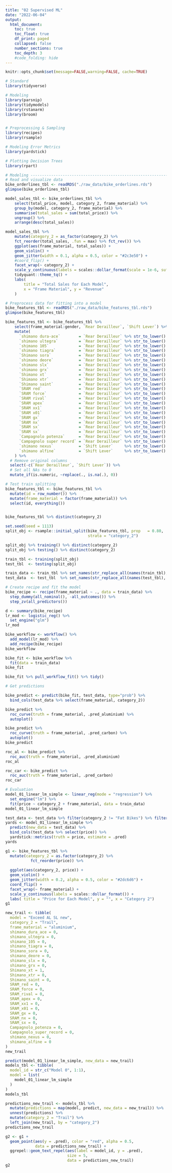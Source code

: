 ```yaml
---
title: "02 Supervised ML"
date: "2022-06-04"
output:
  html_document:
    toc: true
    toc_float: true
    df_print: paged
    collapsed: false
    number_sections: true
    toc_depth: 3
    #code_folding: hide
---
```


```r
knitr::opts_chunk$set(message=FALSE,warning=FALSE, cache=TRUE)
```

```r
# Standard
library(tidyverse)

# Modeling
library(parsnip)
library(tidymodels)
library(rstanarm)
library(broom)


# Preprocessing & Sampling
library(recipes)
library(rsample)

# Modeling Error Metrics
library(yardstick)

# Plotting Decision Trees
library(rpart)
```


```r
# Modeling ----------------------------------------------------------------
# Read and visualize data
bike_orderlines_tbl <- readRDS("./raw_data/bike_orderlines.rds")
glimpse(bike_orderlines_tbl)

model_sales_tbl <- bike_orderlines_tbl %>%
    select(total_price, model, category_2, frame_material) %>%
    group_by(model, category_2, frame_material) %>%
    summarise(total_sales = sum(total_price)) %>%
    ungroup() %>%
    arrange(desc(total_sales))

model_sales_tbl %>% 
    mutate(category_2 = as_factor(category_2) %>% 
    fct_reorder(total_sales, .fun = max) %>% fct_rev()) %>%
    ggplot(aes(frame_material, total_sales)) +
    geom_violin() +
    geom_jitter(width = 0.1, alpha = 0.5, color = "#2c3e50") +
    #coord_flip() +
    facet_wrap(~ category_2) +
    scale_y_continuous(labels = scales::dollar_format(scale = 1e-6, suffix = "M", accuracy = 0.1)) +
    tidyquant::theme_tq() +
    labs(
        title = "Total Sales for Each Model",
        x = "Frame Material", y = "Revenue"
    )
```
```r
# Preprocess data for fitting into a model
bike_features_tbl <- readRDS("./raw_data/bike_features_tbl.rds")
glimpse(bike_features_tbl)

bike_features_tbl <- bike_features_tbl %>% 
    select(frame_material:gender, `Rear Derailleur`, `Shift Lever`) %>% 
    mutate(
      `shimano dura-ace`        = `Rear Derailleur` %>% str_to_lower() %>% str_detect("shimano dura-ace ") %>% as.numeric(),
      `shimano ultegra`         = `Rear Derailleur` %>% str_to_lower() %>% str_detect("shimano ultegra ") %>% as.numeric(),
      `shimano 105`             = `Rear Derailleur` %>% str_to_lower() %>% str_detect("shimano 105 ") %>% as.numeric(),
      `shimano tiagra`          = `Rear Derailleur` %>% str_to_lower() %>% str_detect("shimano tiagra ") %>% as.numeric(),
      `Shimano sora`            = `Rear Derailleur` %>% str_to_lower() %>% str_detect("shimano sora") %>% as.numeric(),
      `shimano deore`           = `Rear Derailleur` %>% str_to_lower() %>% str_detect("shimano deore(?! xt)") %>% as.numeric(),
      `shimano slx`             = `Rear Derailleur` %>% str_to_lower() %>% str_detect("shimano slx") %>% as.numeric(),
      `shimano grx`             = `Rear Derailleur` %>% str_to_lower() %>% str_detect("shimano grx") %>% as.numeric(),
      `Shimano xt`              = `Rear Derailleur` %>% str_to_lower() %>% str_detect("shimano deore xt |shimano xt ") %>% as.numeric(),
      `Shimano xtr`             = `Rear Derailleur` %>% str_to_lower() %>% str_detect("shimano xtr") %>% as.numeric(),
      `Shimano saint`           = `Rear Derailleur` %>% str_to_lower() %>% str_detect("shimano saint") %>% as.numeric(),
      `SRAM red`                = `Rear Derailleur` %>% str_to_lower() %>% str_detect("sram red") %>% as.numeric(),
      `SRAM force`              = `Rear Derailleur` %>% str_to_lower() %>% str_detect("sram force") %>% as.numeric(),
      `SRAM rival`              = `Rear Derailleur` %>% str_to_lower() %>% str_detect("sram rival") %>% as.numeric(),
      `SRAM apex`               = `Rear Derailleur` %>% str_to_lower() %>% str_detect("sram apex") %>% as.numeric(),
      `SRAM xx1`                = `Rear Derailleur` %>% str_to_lower() %>% str_detect("sram xx1") %>% as.numeric(),
      `SRAM x01`                = `Rear Derailleur` %>% str_to_lower() %>% str_detect("sram x01|sram xo1") %>% as.numeric(),
      `SRAM gx`                 = `Rear Derailleur` %>% str_to_lower() %>% str_detect("sram gx") %>% as.numeric(),
      `SRAM nx`                 = `Rear Derailleur` %>% str_to_lower() %>% str_detect("sram nx") %>% as.numeric(),
      `SRAM sx`                 = `Rear Derailleur` %>% str_to_lower() %>% str_detect("sram sx") %>% as.numeric(),
      `SRAM sx`                 = `Rear Derailleur` %>% str_to_lower() %>% str_detect("sram sx") %>% as.numeric(),
      `Campagnolo potenza`      = `Rear Derailleur` %>% str_to_lower() %>% str_detect("campagnolo potenza") %>% as.numeric(),
      `Campagnolo super record` = `Rear Derailleur` %>% str_to_lower() %>% str_detect("campagnolo super record") %>% as.numeric(),
      `shimano nexus`           = `Shift Lever`     %>% str_to_lower() %>% str_detect("shimano nexus") %>% as.numeric(),
      `shimano alfine`          = `Shift Lever`     %>% str_to_lower() %>% str_detect("shimano alfine") %>% as.numeric()
    ) %>% 
  # Remove original columns  
  select(-c(`Rear Derailleur`, `Shift Lever`)) %>% 
  # Set all NAs to 0
  mutate_if(is.numeric, ~replace(., is.na(.), 0))

```
```r
# Test train splitting
bike_features_tbl <- bike_features_tbl %>% 
  mutate(id = row_number()) %>% 
  mutate(frame_material = factor(frame_material)) %>%
  select(id, everything()) 


bike_features_tbl %>% distinct(category_2)

set.seed(seed = 1113)
split_obj <- rsample::initial_split(bike_features_tbl, prop   = 0.80, 
                                    strata = "category_2")

split_obj %>% training() %>% distinct(category_2)
split_obj %>% testing() %>% distinct(category_2)

train_tbl <- training(split_obj)
test_tbl  <- testing(split_obj)

train_data <- train_tbl %>% set_names(str_replace_all(names(train_tbl), " |-", "_"))
test_data  <- test_tbl  %>% set_names(str_replace_all(names(test_tbl), " |-", "_"))
```

```r
# Create recipe and fit the model                                                                              
bike_recipe <- recipe(frame_material ~ ., data = train_data) %>% 
  step_dummy(all_nominal(), -all_outcomes()) %>% 
  step_zv(all_predictors()) 

d <- summary(bike_recipe)
lr_mod <- logistic_reg() %>% 
  set_engine("glm")
lr_mod

bike_workflow <- workflow() %>% 
  add_model(lr_mod) %>% 
  add_recipe(bike_recipe)
bike_workflow

bike_fit <- bike_workflow %>% 
  fit(data = train_data)
bike_fit

bike_fit %>% pull_workflow_fit() %>% tidy()

# Get predictions

bike_predict <- predict(bike_fit, test_data, type="prob") %>% 
  bind_cols(test_data %>% select(frame_material, category_2)) 

bike_predict %>% 
  roc_curve(truth = frame_material, .pred_aluminium) %>% 
  autoplot()

bike_predict %>% 
  roc_curve(truth = frame_material, .pred_carbon) %>% 
  autoplot()
bike_predict

roc_al <- bike_predict %>% 
  roc_auc(truth = frame_material, .pred_aluminium)
roc_al

roc_car <- bike_predict %>% 
  roc_auc(truth = frame_material, .pred_carbon)
roc_car

# Evaluation
model_01_linear_lm_simple <- linear_reg(mode = "regression") %>%
  set_engine("lm") %>%
  fit(price ~ category_2 + frame_material, data = train_data)
model_01_linear_lm_simple

test_data <- test_data %>% filter(category_2 != "Fat Bikes") %>% filter(category_2 != "E-Road")
yards <- model_01_linear_lm_simple %>%
  predict(new_data = test_data) %>%
  bind_cols(test_data %>% select(price)) %>%
  yardstick::metrics(truth = price, estimate = .pred)
yards

g1 <- bike_features_tbl %>% 
  mutate(category_2 = as.factor(category_2) %>% 
           fct_reorder(price)) %>% 
  
  ggplot(aes(category_2, price)) +
  geom_violin() +
  geom_jitter(width = 0.2, alpha = 0.5, color = "#2dc6d6") +
  coord_flip() +
  facet_wrap(~ frame_material) +
  scale_y_continuous(labels = scales::dollar_format()) +
  labs( title = "Price for Each Model", y = "", x = "Category 2")
g1

new_trail <- tibble(
  model = "Exceed AL SL new",
  category_2 = "Trail",
  frame_material = "aluminium",
  shimano_dura_ace = 0,
  shimano_ultegra = 0,
  shimano_105 = 0,
  shimano_tiagra = 0,
  Shimano_sora = 0,
  shimano_deore = 0,
  shimano_slx = 0,
  shimano_grx = 0,
  Shimano_xt = 1,
  Shimano_xtr = 0,
  Shimano_saint = 0,
  SRAM_red = 0,
  SRAM_force = 0,
  SRAM_rival = 0,
  SRAM_apex = 0,
  SRAM_xx1 = 0,
  SRAM_x01 = 0,
  SRAM_gx = 0,
  SRAM_nx = 0,
  SRAM_sx = 0,
  Campagnolo_potenza = 0,
  Campagnolo_super_record = 0,
  shimano_nexus = 0,
  shimano_alfine = 0
) 
new_trail

predict(model_01_linear_lm_simple, new_data = new_trail)
models_tbl <- tibble(
  model_id = str_c("Model 0", 1:1),
  model = list(
    model_01_linear_lm_simple
  )
)
models_tbl

predictions_new_trail <- models_tbl %>%
  mutate(predictions = map(model, predict, new_data = new_trail)) %>%
  unnest(predictions) %>%
  mutate(category_2 = "Trail") %>%
  left_join(new_trail, by = "category_2")
predictions_new_trail

g2 <- g1 +
  geom_point(aes(y = .pred), color = "red", alpha = 0.5,
             data = predictions_new_trail) +
  ggrepel::geom_text_repel(aes(label = model_id, y = .pred),
                           size = 5,
                           data = predictions_new_trail)
g2

```